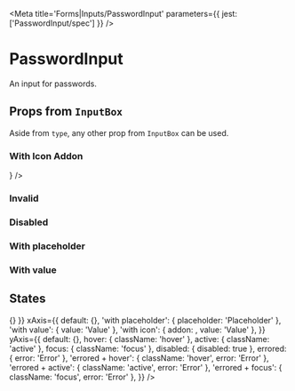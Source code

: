 

<Meta title='Forms|Inputs/PasswordInput' parameters={{ jest: ['PasswordInput/spec'] }} />

# PasswordInput

An input for passwords.

<Preview>
  <Story name='Default'>
    <PasswordInput />
  </Story>
</Preview>

<Props of={PasswordInput} />

## Props from <LinkTo kind='Forms|InputBox' story='Default Story'>`InputBox`</LinkTo>

Aside from `type`, any other prop from <LinkTo kind='Forms|InputBox' story='Default Story'>`InputBox`</LinkTo> can be
used.

### With Icon Addon

<Preview>
  <Story name='With Icon Addon'>
    <PasswordInput addon={<Icon name='send' x20 />} />
  </Story>
</Preview>

### Invalid

<Preview>
  <Story name='Invalid'>
    <PasswordInput error='Error' />
  </Story>
</Preview>

### Disabled

<Preview>
  <Story name='Disabled'>
    <PasswordInput disabled />
  </Story>
</Preview>

### With placeholder

<Preview>
  <Story name='With Placeholder'>
    <PasswordInput placeholder='Placeholder' />
  </Story>
</Preview>

### With value

<Preview>
  <Story name='With Value'>
    <PasswordInput defaultValue='53cr3tp455w0rd' />
  </Story>
</Preview>

## States

<Story name='States'>
  <PropsVariationSection
    component={PasswordInput}
    common={{ onChange: () => {} }}
    xAxis={{
      default: {},
      'with placeholder': { placeholder: 'Placeholder' },
      'with value': { value: 'Value' },
      'with icon': { addon: <Icon name='key' x20 />, value: 'Value' },
    }}
    yAxis={{
      default: {},
      hover: { className: 'hover' },
      active: { className: 'active' },
      focus: { className: 'focus' },
      disabled: { disabled: true },
      errored: { error: 'Error' },
      'errored + hover': { className: 'hover', error: 'Error' },
      'errored + active': { className: 'active', error: 'Error' },
      'errored + focus': { className: 'focus', error: 'Error' },
    }}
  />
</Story>
